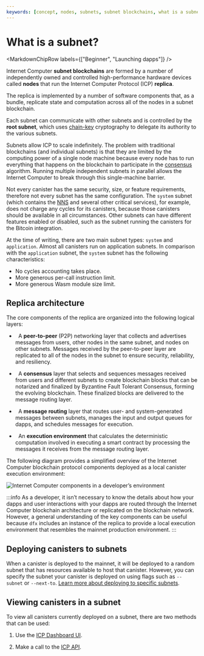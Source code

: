 ```yaml
---
keywords: [concept, nodes, subnets, subnet blockchains, what is a subnet, types of subnets, how does a subnet work]
---
```



# What is a subnet?

<MarkdownChipRow labels={["Beginner", "Launching dapps"]} />

Internet Computer **subnet blockchains** are formed by a number of independently owned and controlled high-performance hardware devices called **nodes** that run the Internet Computer Protocol (ICP) **replica**.

The replica is implemented by a number of software components that, as a bundle, replicate state and computation across all of the nodes in a subnet blockchain.

Each subnet can communicate with other subnets and is controlled by the **root subnet**, which uses [chain-key](/docs/current/developer-education/glossary#c) cryptography to delegate its authority to the various subnets.

Subnets allow ICP to scale indefinitely. The problem with traditional blockchains (and individual subnets) is that they are limited by the computing power of a single node machine because every node has to run everything that happens on the blockchain to participate in the [consensus](/docs/current/developer-education/glossary#c) algorithm. Running multiple independent subnets in parallel allows the Internet Computer to break through this single-machine barrier.

Not every canister has the same security, size, or feature requirements, therefore not every subnet has the same configuration. The `system` subnet (which contains the [NNS](/docs/current/developer-education/glossary#n) and several other critical services), for example, does not charge any cycles for its canisters, because those canisters should be available in all circumstances. Other subnets can have different features enabled or disabled, such as the subnet running the canisters for the Bitcoin integration.

At the time of writing, there are two main subnet types: `system` and `application`. Almost all canisters run on application subnets. In comparison with the `application` subnet, the `system` subnet has the following characteristics:
- No cycles accounting takes place.
- More generous per-call instruction limit.
- More generous Wasm module size limit.

## Replica architecture

The core components of the replica are organized into the following logical layers:

-   A **peer-to-peer** (P2P) networking layer that collects and advertises messages from users, other nodes in the same subnet, and nodes on other subnets. Messages received by the peer-to-peer layer are replicated to all of the nodes in the subnet to ensure security, reliability, and resiliency.

-   A **consensus** layer that selects and sequences messages received from users and different subnets to create blockchain blocks that can be notarized and finalized by Byzantine Fault Tolerant Consensus, forming the evolving blockchain. These finalized blocks are delivered to the message routing layer.

-   A **message routing** layer that routes user- and system-generated messages between subnets, manages the input and output queues for dapps, and schedules messages for execution.

-   An **execution environment** that calculates the deterministic computation involved in executing a smart contract by processing the messages it receives from the message routing layer.

The following diagram provides a simplified overview of the Internet Computer blockchain protocol components deployed as a local canister execution environment:

![Internet Computer components in a developer’s environment](_attachments/SDK-protocol-local-overview.svg)

:::info
As a developer, it isn’t necessary to know the details about how your dapps and user interactions with your dapps are routed through the Internet Computer blockchain architecture or replicated on the blockchain network. However, a general understanding of the key components can be useful because `dfx` includes an instance of the replica to provide a local execution environment that resembles the mainnet production environment.
:::

## Deploying canisters to subnets

When a canister is deployed to the mainnet, it will be deployed to a random subnet that has resources available to host that canister. However, you can specify the subnet your canister is deployed on using flags such as `--subnet` or `--next-to`. [Learn more about deploying to specific subnets](/docs/current/building-dapps/creating-dapps/subnets/subnet-types).

## Viewing canisters in a subnet

To view all <GlossaryTooltip>canisters</GlossaryTooltip> currently deployed on a subnet, there are two methods that can be used:

1. Use the [ICP Dashboard UI](https://dashboard.internetcomputer.org/canisters?s=25&subnet=tdb26-jop6k-aogll-7ltgs-eruif-6kk7m-qpktf-gdiqx-mxtrf-vb5e6-eqe).

2. Make a call to the [ICP API](https://ic-api.internetcomputer.org/api/v3/swagger).